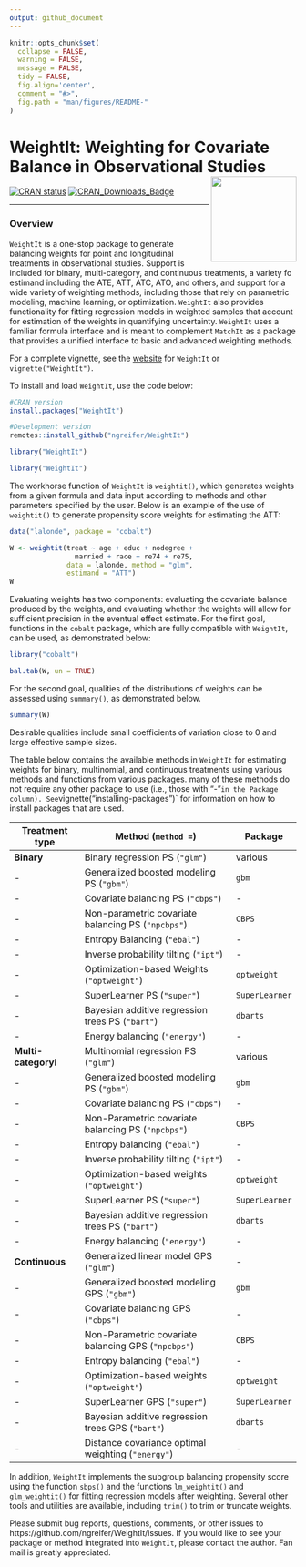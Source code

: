 ```yaml
---
output: github_document
---
```


<!-- README.md is generated from README.Rmd. Please edit that file -->

```r
knitr::opts_chunk$set(
  collapse = FALSE,
  warning = FALSE,
  message = FALSE,
  tidy = FALSE,
  fig.align='center',
  comment = "#>",
  fig.path = "man/figures/README-"
)
```
# WeightIt: Weighting for Covariate Balance in Observational Studies <img src="man/figures/logo.png" align="right" width="150"/>

<!-- badges: start -->
[![CRAN status](https://www.r-pkg.org/badges/version/WeightIt?color=00622B)](https://CRAN.R-project.org/package=WeightIt)
[![CRAN_Downloads_Badge](https://cranlogs.r-pkg.org/badges/WeightIt?color=00622B)](https://cran.r-project.org/package=WeightIt)
<!-- badges: end -->

------
### Overview

`WeightIt` is a one-stop package to generate balancing weights for point and longitudinal treatments in observational studies. Support is included for binary, multi-category, and continuous treatments, a variety fo estimand including the ATE, ATT, ATC, ATO, and others, and support for a wide variety of weighting methods, including those that rely on parametric modeling, machine learning, or optimization. `WeightIt` also provides functionality for fitting regression models in weighted samples that account for estimation of the weights in quantifying uncertainty. `WeightIt` uses a familiar formula interface and is meant to complement `MatchIt` as a package that provides a unified interface to basic and advanced weighting methods.

For a complete vignette, see the [website](https://ngreifer.github.io/WeightIt/articles/WeightIt.html) for `WeightIt` or `vignette("WeightIt")`.

To install and load `WeightIt`, use the code below:

```r
#CRAN version
install.packages("WeightIt")

#Development version
remotes::install_github("ngreifer/WeightIt")

library("WeightIt")
```
```r
library("WeightIt")
```

The workhorse function of `WeightIt` is `weightit()`, which generates weights from a given formula and data input according to methods and other parameters specified by the user. Below is an example of the use of `weightit()` to generate propensity score weights for estimating the ATT:

```r
data("lalonde", package = "cobalt")

W <- weightit(treat ~ age + educ + nodegree + 
                married + race + re74 + re75, 
              data = lalonde, method = "glm", 
              estimand = "ATT")
W
```

Evaluating weights has two components: evaluating the covariate balance produced by the weights, and evaluating whether the weights will allow for sufficient precision in the eventual effect estimate. For the first goal, functions in the `cobalt` package, which are fully compatible with `WeightIt`, can be used, as demonstrated below:

```r
library("cobalt")

bal.tab(W, un = TRUE)
```

For the second goal, qualities of the distributions of weights can be assessed using `summary()`, as demonstrated below.

```r
summary(W)
```

Desirable qualities include small coefficients of variation close to 0 and large effective sample sizes.

The table below contains the available methods in `WeightIt` for estimating weights for binary, multinomial, and continuous treatments using various methods and functions from various packages. many of these methods do not require any other package to use (i.e., those with "-"` in the Package column). See `vignette("installing-packages")` for information on how to install packages that are used.
 
 Treatment type | Method (`method = `) | Package
 -------------- | -------------------- | --------
 **Binary** | Binary regression PS (`"glm"`) | various 
 - | Generalized boosted modeling PS (`"gbm"`) | `gbm`
 - | Covariate balancing PS (`"cbps"`) | -
 - | Non-parametric covariate balancing PS (`"npcbps"`) | `CBPS`
 - | Entropy Balancing (`"ebal"`) | -
 - | Inverse probability tilting (`"ipt"`) | -
 - | Optimization-based Weights (`"optweight"`) | `optweight`
 - | SuperLearner PS (`"super"`) | `SuperLearner`
 - | Bayesian additive regression trees PS (`"bart"`) | `dbarts`
 - | Energy balancing (`"energy"`) | -
 **Multi-categoryl** | Multinomial regression PS (`"glm"`) | various
 - | Generalized boosted modeling PS (`"gbm"`) | `gbm`
 - | Covariate balancing PS (`"cbps"`) | -
 - | Non-Parametric covariate balancing PS (`"npcbps"`) | `CBPS`
 - | Entropy balancing (`"ebal"`) | -
 - | Inverse probability tilting (`"ipt"`) | -
 - | Optimization-based weights (`"optweight"`) | `optweight`
 - | SuperLearner PS (`"super"`) | `SuperLearner`
 - | Bayesian additive regression trees PS (`"bart"`) | `dbarts`
 - | Energy balancing (`"energy"`) | -
 **Continuous** | Generalized linear model GPS (`"glm"`) | -
 - | Generalized boosted modeling GPS (`"gbm"`) | `gbm`
 - | Covariate balancing GPS (`"cbps"`) | -
 - | Non-Parametric covariate balancing GPS (`"npcbps"`) | `CBPS`
 - | Entropy balancing (`"ebal"`) | -
 - | Optimization-based weights (`"optweight"`) | `optweight`
 - | SuperLearner GPS (`"super"`) | `SuperLearner`
 - | Bayesian additive regression trees GPS (`"bart"`) | `dbarts`
 - | Distance covariance optimal weighting (`"energy"`) | -
 
In addition, `WeightIt` implements the subgroup balancing propensity score using the function `sbps()` and the functions `lm_weightit()` and `glm_weightit()` for fitting regression models after weighting. Several other tools and utilities are available, including `trim()` to trim or truncate weights.

Please submit bug reports, questions, comments, or other issues to https://github.com/ngreifer/WeightIt/issues. If you would like to see your package or method integrated into `WeightIt`, please contact the author. Fan mail is greatly appreciated.